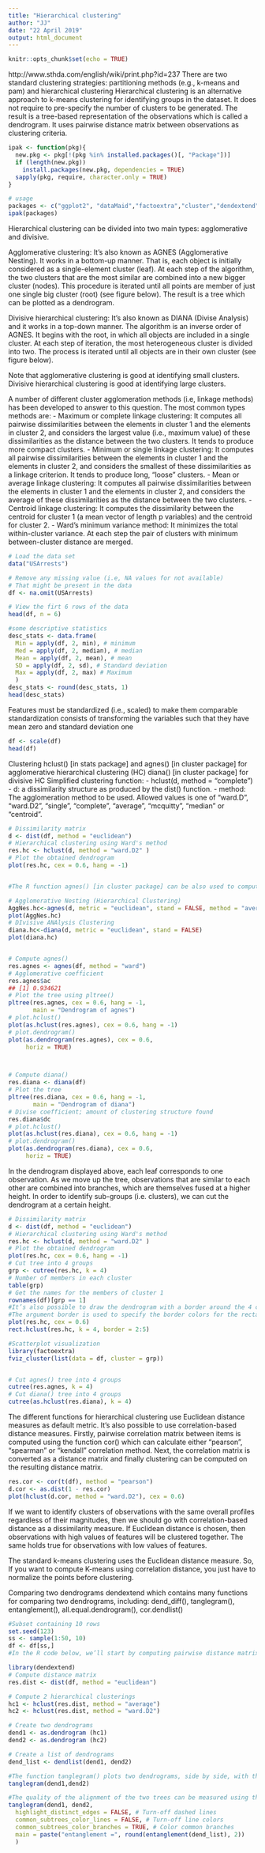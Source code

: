 ```yaml
---
title: "Hierarchical clustering"
author: "JJ"
date: "22 April 2019"
output: html_document
---
```


```r
knitr::opts_chunk$set(echo = TRUE)
```

http://www.sthda.com/english/wiki/print.php?id=237
There are two standard clustering strategies: partitioning methods (e.g., k-means and pam) and hierarchical clustering
Hierarchical clustering is an alternative approach to k-means clustering for identifying groups in the dataset. It does not require to pre-specify the number of clusters to be generated. The result is a tree-based representation of the observations which is called a dendrogram. It uses pairwise distance matrix between observations as clustering criteria.

```r
ipak <- function(pkg){
  new.pkg <- pkg[!(pkg %in% installed.packages()[, "Package"])]
  if (length(new.pkg)) 
    install.packages(new.pkg, dependencies = TRUE)
  sapply(pkg, require, character.only = TRUE)
}

# usage
packages <- c("ggplot2", "dataMaid","factoextra","cluster","dendextend")
ipak(packages)
```

Hierarchical clustering can be divided into two main types: agglomerative and divisive.

Agglomerative clustering: It’s also known as AGNES (Agglomerative Nesting). It works in a bottom-up manner. That is, each object is initially considered as a single-element cluster (leaf). At each step of the algorithm, the two clusters that are the most similar are combined into a new bigger cluster (nodes). This procedure is iterated until all points are member of just one single big cluster (root) (see figure below). The result is a tree which can be plotted as a dendrogram.

Divisive hierarchical clustering: It’s also known as DIANA (Divise Analysis) and it works in a top-down manner. The algorithm is an inverse order of AGNES. It begins with the root, in which all objects are included in a single cluster. At each step of iteration, the most heterogeneous cluster is divided into two. The process is iterated until all objects are in their own cluster (see figure below).

Note that agglomerative clustering is good at identifying small clusters. Divisive hierarchical clustering is good at identifying large clusters.

A number of different cluster agglomeration methods (i.e, linkage methods) has been developed to answer to this question. The most common types methods are:
- Maximum or complete linkage clustering: It computes all pairwise dissimilarities between the elements in cluster 1 and the elements in cluster 2, and considers the largest value (i.e., maximum value) of these dissimilarities as the distance between the two clusters. It tends to produce more compact clusters.
- Minimum or single linkage clustering: It computes all pairwise dissimilarities between the elements in cluster 1 and the elements in cluster 2, and considers the smallest of these dissimilarities as a linkage criterion. It tends to produce long, “loose” clusters.
- Mean or average linkage clustering: It computes all pairwise dissimilarities between the elements in cluster 1 and the elements in cluster 2, and considers the average of these dissimilarities as the distance between the two clusters.
- Centroid linkage clustering: It computes the dissimilarity between the centroid for cluster 1 (a mean vector of length p variables) and the centroid for cluster 2.
- Ward’s minimum variance method: It minimizes the total within-cluster variance. At each step the pair of clusters with minimum between-cluster distance are merged.

```r
# Load the data set
data("USArrests")

# Remove any missing value (i.e, NA values for not available)
# That might be present in the data
df <- na.omit(USArrests)

# View the firt 6 rows of the data
head(df, n = 6)

#some descriptive statistics
desc_stats <- data.frame(
  Min = apply(df, 2, min), # minimum
  Med = apply(df, 2, median), # median
  Mean = apply(df, 2, mean), # mean
  SD = apply(df, 2, sd), # Standard deviation
  Max = apply(df, 2, max) # Maximum
  )
desc_stats <- round(desc_stats, 1)
head(desc_stats)


```

Features must be standardized (i.e., scaled) to make them comparable
standardization consists of transforming the variables such that they have mean zero and standard deviation one
```r
df <- scale(df)
head(df)
```

Clustering
hclust() [in stats package] and agnes() [in cluster package] for agglomerative hierarchical clustering (HC)
diana() [in cluster package] for divisive HC
Simplified clustering function:
- hclust(d, method = "complete")
- d: a dissimilarity structure as produced by the dist() function.
- method: The agglomeration method to be used. Allowed values is one of “ward.D”, “ward.D2”, “single”, “complete”, “average”, “mcquitty”, “median”   or “centroid”.

```r

# Dissimilarity matrix
d <- dist(df, method = "euclidean")
# Hierarchical clustering using Ward's method
res.hc <- hclust(d, method = "ward.D2" )
# Plot the obtained dendrogram
plot(res.hc, cex = 0.6, hang = -1)


#The R function agnes() [in cluster package] can be also used to compute agglomerative hierarchical clustering. The R function diana() [ in cluster package ] is an example of divisive hierarchical clustering.

# Agglomerative Nesting (Hierarchical Clustering)
AggNes.hc<-agnes(d, metric = "euclidean", stand = FALSE, method = "average")
plot(AggNes.hc)
# DIvisive ANAlysis Clustering
diana.hc<-diana(d, metric = "euclidean", stand = FALSE)
plot(diana.hc)


# Compute agnes()
res.agnes <- agnes(df, method = "ward")
# Agglomerative coefficient
res.agnes$ac
## [1] 0.934621
# Plot the tree using pltree()
pltree(res.agnes, cex = 0.6, hang = -1,
       main = "Dendrogram of agnes")
# plot.hclust()
plot(as.hclust(res.agnes), cex = 0.6, hang = -1)
# plot.dendrogram()
plot(as.dendrogram(res.agnes), cex = 0.6, 
     horiz = TRUE)



# Compute diana()
res.diana <- diana(df)
# Plot the tree
pltree(res.diana, cex = 0.6, hang = -1,
       main = "Dendrogram of diana")
# Divise coefficient; amount of clustering structure found
res.diana$dc
# plot.hclust()
plot(as.hclust(res.diana), cex = 0.6, hang = -1)
# plot.dendrogram()
plot(as.dendrogram(res.diana), cex = 0.6, 
     horiz = TRUE)

```

In the dendrogram displayed above, each leaf corresponds to one observation. As we move up the tree, observations that are similar to each other are combined into branches, which are themselves fused at a higher height.
In order to identify sub-groups (i.e. clusters), we can cut the dendrogram at a certain height.

```r
# Dissimilarity matrix
d <- dist(df, method = "euclidean")
# Hierarchical clustering using Ward's method
res.hc <- hclust(d, method = "ward.D2" )
# Plot the obtained dendrogram
plot(res.hc, cex = 0.6, hang = -1)
# Cut tree into 4 groups
grp <- cutree(res.hc, k = 4)
# Number of members in each cluster
table(grp)
# Get the names for the members of cluster 1
rownames(df)[grp == 1]
#It’s also possible to draw the dendrogram with a border around the 4 clusters. 
#The argument border is used to specify the border colors for the rectangles:
plot(res.hc, cex = 0.6)
rect.hclust(res.hc, k = 4, border = 2:5)

#Scatterplot visualization
library(factoextra)
fviz_cluster(list(data = df, cluster = grp))


# Cut agnes() tree into 4 groups
cutree(res.agnes, k = 4)
# Cut diana() tree into 4 groups
cutree(as.hclust(res.diana), k = 4)

```

The different functions for hierarchical clustering use Euclidean distance measures as default metric. It’s also possible to use correlation-based distance measures. Firstly, pairwise correlation matrix between items is computed using the function cor() which can calculate either “pearson”, “spearman” or “kendall” correlation method. Next, the correlation matrix is converted as a distance matrix and finally clustering can be computed on the resulting distance matrix.
```r
res.cor <- cor(t(df), method = "pearson")
d.cor <- as.dist(1 - res.cor)
plot(hclust(d.cor, method = "ward.D2"), cex = 0.6)
```

If we want to identify clusters of observations with the same overall profiles regardless of their magnitudes, then we should go with correlation-based distance as a dissimilarity measure.
If Euclidean distance is chosen, then observations with high values of features will be clustered together. The same holds true for observations with low values of features.

The standard k-means clustering uses the Euclidean distance measure. So, If you want to compute K-means using correlation distance, you just have to normalize the points before clustering.


Comparing two dendrograms
dendextend which contains many functions for comparing two dendrograms, including: dend_diff(), tanglegram(), entanglement(), all.equal.dendrogram(), cor.dendlist()
```r
#Subset containing 10 rows
set.seed(123)
ss <- sample(1:50, 10)
df <- df[ss,]
#In the R code below, we’ll start by computing pairwise distance matrix using the function dist(). Next, hierarchical clustering (HC) is computed using two different linkage methods (“average” and “ward.D2”). Finally the results of HC are transformed as dendrograms:

library(dendextend)
# Compute distance matrix
res.dist <- dist(df, method = "euclidean")

# Compute 2 hierarchical clusterings
hc1 <- hclust(res.dist, method = "average")
hc2 <- hclust(res.dist, method = "ward.D2")

# Create two dendrograms
dend1 <- as.dendrogram (hc1)
dend2 <- as.dendrogram (hc2)

# Create a list of dendrograms
dend_list <- dendlist(dend1, dend2)

#The function tanglegram() plots two dendrograms, side by side, with their labels connected by lines. It can be used for visually comparing two methods of Hierarchical clustering as follow:
tanglegram(dend1,dend2)

#The quality of the alignment of the two trees can be measured using the function entanglement(). The output of tanglegram() can be customized using many other options as follow:
tanglegram(dend1, dend2,
  highlight_distinct_edges = FALSE, # Turn-off dashed lines
  common_subtrees_color_lines = FALSE, # Turn-off line colors
  common_subtrees_color_branches = TRUE, # Color common branches 
  main = paste("entanglement =", round(entanglement(dend_list), 2))
  )

```

